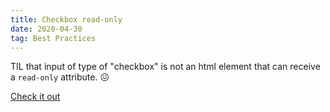 ```yaml
---
title: Checkbox read-only
date: 2020-04-30
tag: Best Practices
---
```


TIL that input of type of "checkbox" is not an html element that can receive a
`read-only` attribute. 😖

[ Check it out ](https://developer.mozilla.org/en-US/docs/Web/HTML/Attributes/readonly)
